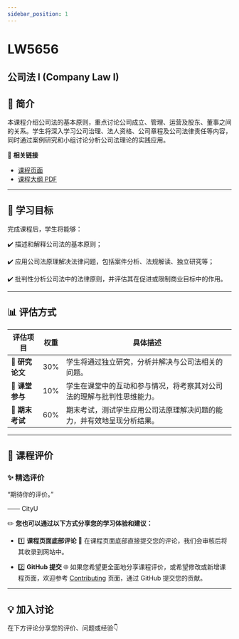 ```yaml
---
sidebar_position: 1
---
```


# LW5656
## 公司法 I (Company Law I)

## **📘 简介**
本课程介绍公司法的基本原则，重点讨论公司成立、管理、运营及股东、董事之间的关系。学生将深入学习公司治理、法人资格、公司章程及公司法律责任等内容，同时通过案例研究和小组讨论分析公司法理论的实践应用。

🔗 **相关链接**
- [课程页面](https://www.cityu.edu.hk/catalogue/pg/202425/course/LW5656.htm)
- [课程大纲 PDF](https://www.cityu.edu.hk/catalogue/pg/202425/course/LW5656.pdf)

---

## **🎯 学习目标**

完成课程后，学生将能够：

✔️ 描述和解释公司法的基本原则；

✔️ 应用公司法原理解决法律问题，包括案件分析、法规解读、独立研究等；

✔️ 批判性分析公司法中的法律原则，并评估其在促进或限制商业目标中的作用。

---

## **📊 评估方式**

| **评估项目**         | **权重** | **具体描述**                                                                                       |
|---------------------|---------|---------------------------------------------------------------------------------------------------|
| **📑 研究论文**       | 30%     | 学生将通过独立研究，分析并解决与公司法相关的问题。                                                |
| **💬 课堂参与**       | 10%     | 学生在课堂中的互动和参与情况，将考察其对公司法的理解与批判性思维能力。                             |
| **📂 期末考试**       | 60%     | 期末考试，测试学生应用公司法原理解决问题的能力，并有效地呈现分析结果。                            |

---

## **💬 课程评价**

### ✨ **精选评价**
<div className={commentStyles.commentBox}>
    <p className={commentStyles.commentText}>
        “期待你的评价。”
    </p>
    <p className={commentStyles.commentAuthor}>—— CityU</p>
</div>

✏️ **您也可以通过以下方式分享您的学习体验和建议：**

- 1️⃣ **课程页面底部评论**
💬 在课程页面底部直接提交您的评论，我们会审核后将其收录到网站中。

- 2️⃣ **GitHub 提交**
🌐 如果您希望更全面地分享课程评价，或希望修改或新增课程页面，欢迎参考 [Contributing](https://penjc.github.io/cityU-navigator/contributing) 页面，通过 GitHub 提交您的贡献。

---

## **💡 加入讨论**

在下方评论分享您的评价、问题或经验👇
<Utterances />
